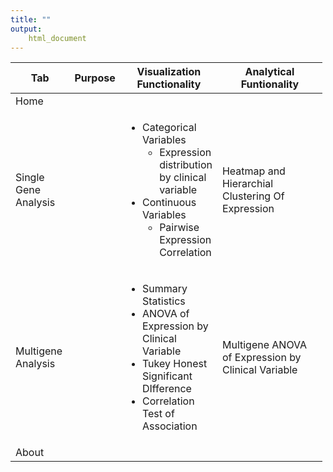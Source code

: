 ```yaml
---
title: ""
output: 
    html_document
---
```




+-----------------------------+-----------------+-----------------------------------------------+------------------------------------------------------+
| Tab                         |Purpose          | Visualization Functionality                   | Analytical Funtionality                              | 
+=============================+=================+===============================================+======================================================+ 
| Home                        |                 |                                               |                                                      |
+-----------------------------+-----------------+-----------------------------------------------+------------------------------------------------------+
|                             |                 | - Categorical Variables                       | Heatmap and Hierarchial Clustering Of Expression     |
|                             |                 |    - Expression distribution by clinical      |                                                      |
| Single Gene Analysis        |                 |      variable                                 |                                                      |
|                             |                 | - Continuous Variables                        |                                                      |
|                             |                 |    - Pairwise Expression Correlation          |                                                      | 
+-----------------------------+-----------------+-----------------------------------------------+------------------------------------------------------+
|                             |                 | - Summary Statistics                          | Multigene ANOVA of Expression by Clinical Variable   |
| Multigene Analysis          |                 | - ANOVA of Expression by Clinical Variable    |                                                      | 
|                             |                 | - Tukey Honest Significant DIfference         |                                                      |
|                             |                 | - Correlation Test of Association             |                                                      |
+-----------------------------+-----------------+-----------------------------------------------+------------------------------------------------------+
| About                       |                 |                                               |                                                      |
+-----------------------------+-----------------+-----------------------------------------------+------------------------------------------------------+
